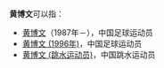 '''黄博文'''可以指：
* [[黄博文|黄博文]]（1987年－），中国足球运动员
* [[黄博文_(1996年)|黄博文 (1996年)]]，中国足球运动员
* [[黄博文_(跳水运动员)|黄博文 (跳水运动员)]]，中国跳水运动员

{{Disambiguation|Cat=三字黄姓人名消歧义}}